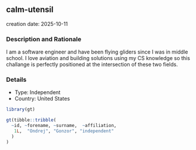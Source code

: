 
## calm-utensil
creation date: 2025-10-11


### Description and Rationale

I am a software engineer and have been flying gliders since I was in middle school. I love aviation and building solutions using my CS knowledge so this challange is perfectly positioned at the intersection of these two fields.

### Details

* Type: Independent
* Country: United States

```r
library(gt)

gt(tibble::tribble(
  ~id, ~forename, ~surname,  ~affiliation,
   1L,  "Ondrej", "Gonzor", "independent"
  )
)
```
